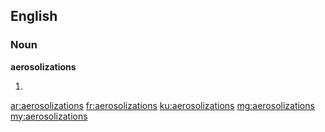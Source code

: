 ==English==

===Noun===
'''aerosolizations'''
# {{plural of|aerosolization}}

[[ar:aerosolizations]]
[[fr:aerosolizations]]
[[ku:aerosolizations]]
[[mg:aerosolizations]]
[[my:aerosolizations]]